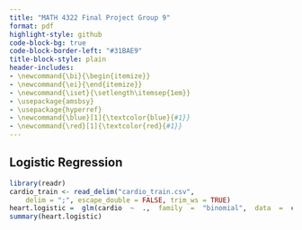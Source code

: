 ```yaml
---
title: "MATH 4322 Final Project Group 9"
format: pdf
highlight-style: github
code-block-bg: true
code-block-border-left: "#31BAE9"
title-block-style: plain
header-includes: 
- \newcommand{\bi}{\begin{itemize}}
- \newcommand{\ei}{\end{itemize}}
- \newcommand{\iset}{\setlength\itemsep{1em}}
- \usepackage{amsbsy}
- \usepackage{hyperref}
- \newcommand{\blue}[1]{\textcolor{blue}{#1}}
- \newcommand{\red}[1]{\textcolor{red}{#1}}
---
```




## Logistic Regression


```r
library(readr)
cardio_train <- read_delim("cardio_train.csv", 
    delim = ";", escape_double = FALSE, trim_ws = TRUE)
heart.logistic =  glm(cardio  ~  .,  family  =  "binomial",  data  =  cardio_train)
summary(heart.logistic)

```